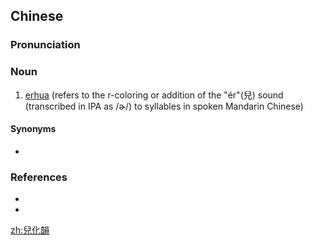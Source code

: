 {{also|儿化韵}}
==Chinese==
{{zh-forms|s=儿化韵|type=21}}

===Pronunciation===
{{zh-pron
|m=érhuàyùn
|c=ji4 faa3 wan6
|cat=n
}}

===Noun===
{{zh-noun}}

# [[w:erhua|erhua]] (refers to the r-coloring or addition of the "ér"(兒) sound (transcribed in IPA as /ɚ/) to syllables in spoken Mandarin Chinese)

====Synonyms====
* {{zh-l|兒化音}}

===References===
* {{pedialite|兒化韻|lang=zh}}
* {{pedialite|erhua}}

[[zh:兒化韻]]